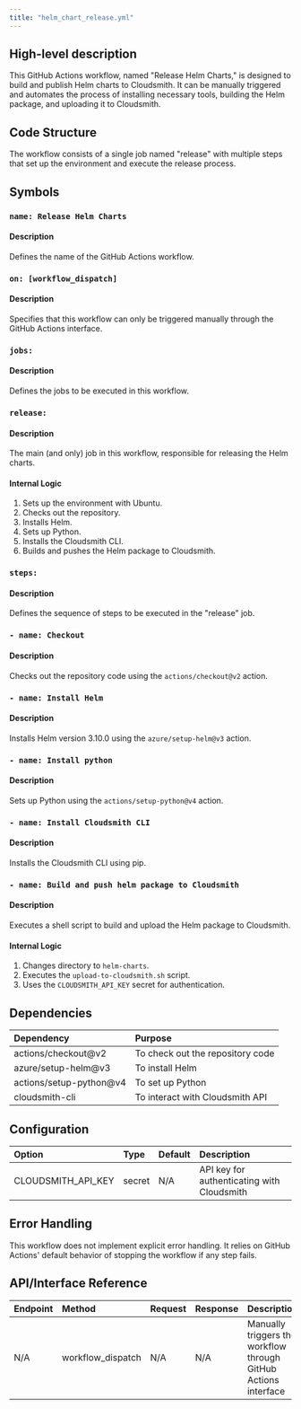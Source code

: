 ```yaml
---
title: "helm_chart_release.yml"
---
```


## High-level description
This GitHub Actions workflow, named "Release Helm Charts," is designed to build and publish Helm charts to Cloudsmith. It can be manually triggered and automates the process of installing necessary tools, building the Helm package, and uploading it to Cloudsmith.

## Code Structure
The workflow consists of a single job named "release" with multiple steps that set up the environment and execute the release process.

## Symbols

### `name: Release Helm Charts`
#### Description
Defines the name of the GitHub Actions workflow.

### `on: [workflow_dispatch]`
#### Description
Specifies that this workflow can only be triggered manually through the GitHub Actions interface.

### `jobs:`
#### Description
Defines the jobs to be executed in this workflow.

### `release:`
#### Description
The main (and only) job in this workflow, responsible for releasing the Helm charts.

#### Internal Logic
1. Sets up the environment with Ubuntu.
2. Checks out the repository.
3. Installs Helm.
4. Sets up Python.
5. Installs the Cloudsmith CLI.
6. Builds and pushes the Helm package to Cloudsmith.

### `steps:`
#### Description
Defines the sequence of steps to be executed in the "release" job.

### `- name: Checkout`
#### Description
Checks out the repository code using the `actions/checkout@v2` action.

### `- name: Install Helm`
#### Description
Installs Helm version 3.10.0 using the `azure/setup-helm@v3` action.

### `- name: Install python`
#### Description
Sets up Python using the `actions/setup-python@v4` action.

### `- name: Install Cloudsmith CLI`
#### Description
Installs the Cloudsmith CLI using pip.

### `- name: Build and push helm package to Cloudsmith`
#### Description
Executes a shell script to build and upload the Helm package to Cloudsmith.

#### Internal Logic
1. Changes directory to `helm-charts`.
2. Executes the `upload-to-cloudsmith.sh` script.
3. Uses the `CLOUDSMITH_API_KEY` secret for authentication.

## Dependencies
| Dependency | Purpose |
|:-----------|:--------|
| actions/checkout@v2 | To check out the repository code |
| azure/setup-helm@v3 | To install Helm |
| actions/setup-python@v4 | To set up Python |
| cloudsmith-cli | To interact with Cloudsmith API |

## Configuration
| Option | Type | Default | Description |
|:-------|:-----|:--------|:------------|
| CLOUDSMITH_API_KEY | secret | N/A | API key for authenticating with Cloudsmith |

## Error Handling
This workflow does not implement explicit error handling. It relies on GitHub Actions' default behavior of stopping the workflow if any step fails.

## API/Interface Reference
| Endpoint | Method | Request | Response | Description |
|:---------|:-------|:--------|:---------|:------------|
| N/A | workflow_dispatch | N/A | N/A | Manually triggers the workflow through GitHub Actions interface |